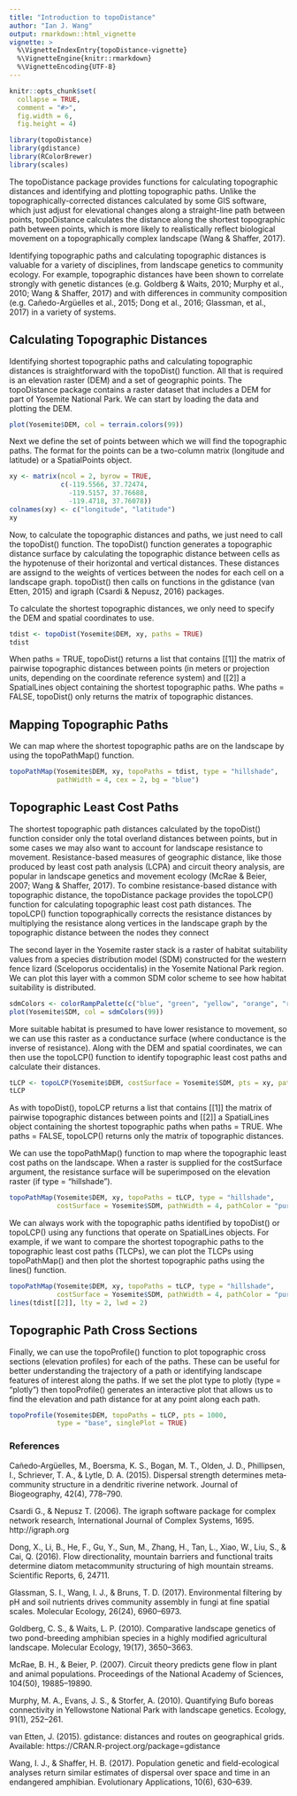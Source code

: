 ---
title: "Introduction to topoDistance"
author: "Ian J. Wang"
output: rmarkdown::html_vignette
vignette: >
  %\VignetteIndexEntry{topoDistance-vignette}
  %\VignetteEngine{knitr::rmarkdown}
  %\VignetteEncoding{UTF-8}
---

```{r, include = FALSE}
knitr::opts_chunk$set(
  collapse = TRUE,
  comment = "#>",
  fig.width = 6,
  fig.height = 4)

```

```{r setup, include = FALSE}
library(topoDistance)
library(gdistance)
library(RColorBrewer)
library(scales)
```

The topoDistance package provides functions for calculating topographic distances and identifying and plotting topographic paths.  Unlike the topographically-corrected distances calculated by some GIS software, which just adjust for elevational changes along a straight-line path between points, topoDistance calculates the distance along the shortest topographic path between points, which is more likely to realistically reflect biological movement on a topographically complex landscape (Wang & Shaffer, 2017).

Identifying topographic paths and calculating topographic distances is valuable for a variety of disciplines, from landscape genetics to community ecology.  For example, topographic distances have been shown to correlate strongly with genetic distances (e.g. Goldberg & Waits, 2010; Murphy et al., 2010; Wang & Shaffer, 2017) and with differences in community composition (e.g. Cañedo-Argüelles et al., 2015; Dong et al., 2016; Glassman, et al., 2017) in a variety of systems.  

## Calculating Topographic Distances
Identifying shortest topographic paths and calculating topographic distances is straightforward with the topoDist() function.  All that is required is an elevation raster (DEM) and a set of geographic points.  The topoDistance package contains a raster dataset that includes a DEM for part of Yosemite National Park.  We can start by loading the data and plotting the DEM.
```{r}
plot(Yosemite$DEM, col = terrain.colors(99))
```

Next we define the set of points between which we will find the topographic paths.  The format for the points can be a two-column matrix (longitude and latitude) or a SpatialPoints object.
```{r}
xy <- matrix(ncol = 2, byrow = TRUE,
             c(-119.5566, 37.72474,
               -119.5157, 37.76688,
               -119.4718, 37.76078))
colnames(xy) <- c("longitude", "latitude")
xy
```

Now, to calculate the topographic distances and paths, we just need to call the topoDist() function.  The topoDist() function generates a topographic distance surface by calculating the topographic distance between cells as the hypotenuse of their horizontal and vertical distances.  These distances are assignd to the weights of vertices between the nodes for each cell on a landscape graph.  topoDist() then calls on functions in the gdistance (van Etten, 2015) and igraph (Csardi & Nepusz, 2016) packages.

To calculate the shortest topographic distances, we only need to specify the DEM and spatial coordinates to use.
```{r}
tdist <- topoDist(Yosemite$DEM, xy, paths = TRUE)
tdist
```
When paths = TRUE, topoDist() returns a list that contains [[1]] the matrix of pairwise topographic distances between points (in meters or projection units, depending on the coordinate reference system) and [[2]] a SpatialLines object containing the shortest topographic paths.  Whe paths = FALSE, topoDist() only returns the matrix of topographic distances.

## Mapping Topographic Paths
We can map where the shortest topographic paths are on the landscape by using the topoPathMap() function.
```{r}
topoPathMap(Yosemite$DEM, xy, topoPaths = tdist, type = "hillshade",
            pathWidth = 4, cex = 2, bg = "blue")
```

## Topographic Least Cost Paths
The shortest topographic path distances calculated by the topoDist() function consider only the total overland distances between points, but in some cases we may also want to account for landscape resistance to movement.  Resistance-based measures of geographic distance, like those produced by least cost path analysis (LCPA) and circuit theory analysis, are popular in landscape genetics and movement ecology (McRae & Beier, 2007; Wang & Shaffer, 2017).  To combine resistance-based distance with topographic distance, the topoDistance package provides the topoLCP() function for calculating topographic least cost path distances.  The topoLCP() function topographically corrects the resistance distances by multiplying the resistance along vertices in the landscape graph by the topographic distance between the nodes they connect  

The second layer in the Yosemite raster stack is a raster of habitat suitability values from a species distribution model (SDM) constructed for the western fence lizard (Sceloporus occidentalis) in the Yosemite National Park region.  We can plot this layer with a common SDM color scheme to see how habitat suitability is distributed.
```{r}
sdmColors <- colorRampPalette(c("blue", "green", "yellow", "orange", "red"), space = "rgb", interpolate = "linear")
plot(Yosemite$SDM, col = sdmColors(99))
```

More suitable habitat is presumed to have lower resistance to movement, so we can use this raster as a conductance surface (where conductance is the inverse of resistance).  Along with the DEM and spatial coordinates, we can then use the topoLCP() function to identify topographic least cost paths and calculate their distances.  
```{r}
tLCP <- topoLCP(Yosemite$DEM, costSurface = Yosemite$SDM, pts = xy, paths = TRUE)
tLCP
```
As with topoDist(), topoLCP returns a list that contains [[1]] the matrix of pairwise topographic distances between points and [[2]] a SpatialLines object containing the shortest topographic paths when paths = TRUE.  Whe paths = FALSE, topoLCP() returns only the matrix of topographic distances.

We can use the topoPathMap() function to map where the topographic least cost paths on the landscape.  When a raster is supplied for the costSurface argument, the resistance surface will be superimposed on the elevation raster (if type = "hillshade").
```{r}
topoPathMap(Yosemite$DEM, xy, topoPaths = tLCP, type = "hillshade",
            costSurface = Yosemite$SDM, pathWidth = 4, pathColor = "purple")
```

We can always work with the topographic paths identified by topoDist() or topoLCP() using any functions that operate on SpatialLines objects.  For example, if we want to compare the shortest topographic paths to the topographic least cost paths (TLCPs), we can plot the TLCPs using topoPathMap() and then plot the shortest topographic paths using the lines() function.
```{r}
topoPathMap(Yosemite$DEM, xy, topoPaths = tLCP, type = "hillshade",
            costSurface = Yosemite$SDM, pathWidth = 4, pathColor = "purple")
lines(tdist[[2]], lty = 2, lwd = 2)
```

## Topographic Path Cross Sections
Finally, we can use the topoProfile() function to plot topographic cross sections (elevation profiles) for each of the paths.  These can be useful for better understanding the trajectory of a path or identifying landscape features of interest along the paths.  If we set the plot type to plotly (type = "plotly") then topoProfile() generates an interactive plot that allows us to find the elevation and path distance for at any point along each path.
```{r, warning=FALSE}
topoProfile(Yosemite$DEM, topoPaths = tLCP, pts = 1000, 
            type = "base", singlePlot = TRUE)
```

### References
Cañedo‐Argüelles, M., Boersma, K. S., Bogan, M. T., Olden, J. D., Phillipsen, I., Schriever, T. A., & Lytle, D. A. (2015). Dispersal strength determines meta‐community structure in a dendritic riverine network. Journal of Biogeography, 42(4), 778–790. 

Csardi G., & Nepusz T. (2006). The igraph software package for complex network research, International Journal of Complex Systems, 1695. http://igraph.org

Dong, X., Li, B., He, F., Gu, Y., Sun, M., Zhang, H., Tan, L., Xiao, W., Liu, S., & Cai, Q. (2016). Flow directionality, mountain barriers and functional traits determine diatom metacommunity structuring of high mountain streams. Scientific Reports, 6, 24711. 

Glassman, S. I., Wang, I. J., & Bruns, T. D. (2017). Environmental filtering by pH and soil nutrients drives community assembly in fungi at fine spatial scales. Molecular Ecology, 26(24), 6960–6973. 

Goldberg, C. S., & Waits, L. P. (2010). Comparative landscape genetics of two pond-breeding amphibian species in a highly modified agricultural landscape. Molecular Ecology, 19(17), 3650–3663. 

McRae, B. H., & Beier, P. (2007). Circuit theory predicts gene flow in plant and animal populations. Proceedings of the National Academy of Sciences, 104(50), 19885–19890.

Murphy, M. A., Evans, J. S., & Storfer, A. (2010). Quantifying Bufo boreas connectivity in Yellowstone National Park with landscape genetics. Ecology, 91(1), 252–261. 

van Etten, J. (2015). gdistance: distances and routes on geographical grids. Available: https://CRAN.R-project.org/package=gdistance 

Wang, I. J., & Shaffer, H. B. (2017). Population genetic and field-ecological analyses return similar estimates of dispersal over space and time in an endangered amphibian. Evolutionary Applications, 10(6), 630–639. 
